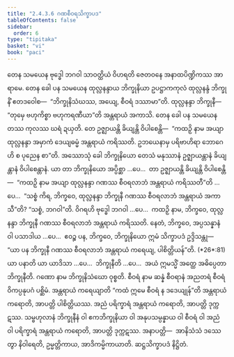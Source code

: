 ```yaml
---
title: "2.4.3.6 ဂဏစီဝရသိက္ခာပဒ"
tableOfContents: false
sidebar:
  order: 6
type: "tipitaka"
basket: "vi"
book: "paci"
---
```



<DynamicBreadcrumb />

<Division number="907" book="paci" e="ch" v="2" p="372">

<Paragraph number="2833" book="paci">
တေန သမယေန ဗုဒ္ဓေါ ဘဂဝါ သာဝတ္ထိယံ ဝိဟရတိ ဇေတဝနေ အနာထပိဏ္ဍိကဿ အာရာမေ. တေန ခေါ ပန သမယေန ထုလ္လနန္ဒာယ ဘိက္ခုနိယာ ဥပဋ္ဌာကကုလံ ထုလ္လနန္ဒံ ဘိက္ခုနိံ ဧတဒဝေါစ—  “ဘိက္ခုနိသံဃဿ, အယျေ, စီဝရံ ဒဿာမာ”တိ. ထုလ္လနန္ဒာ ဘိက္ခုနီ—  “တုမှေ ဗဟုကိစ္စာ ဗဟုကရဏီယာ”တိ အန္တရာယံ အကာသိ. တေန ခေါ ပန သမယေန တဿ ကုလဿ ဃရံ ဍယှတိ. တေ ဥဇ္ဈာယန္တိ ခိယျန္တိ ဝိပါစေန္တိ—  “ကထဉှိ နာမ အယျာ ထုလ္လနန္ဒာ အမှာကံ ဒေယျဓမ္မံ အန္တရာယံ ကရိဿတိ. ဥဘယေနာမှ ပရိဗာဟိရာ ဘောဂေဟိ စ ပုညေန စာ”တိ.
</Paragraph>

<Paragraph number="2834" book="paci">
အဿောသုံ ခေါ ဘိက္ခုနိယော တေသံ မနုဿာနံ ဥဇ္ဈာယန္တာနံ ခိယျန္တာနံ ဝိပါစေန္တာနံ. ယာ တာ ဘိက္ခုနိယော အပ္ပိစ္ဆာ …ပေ…  တာ ဥဇ္ဈာယန္တိ ခိယျန္တိ ဝိပါစေန္တိ—  “ကထဉှိ နာမ အယျာ ထုလ္လနန္ဒာ ဂဏဿ စီဝရလာဘံ အန္တရာယံ ကရိဿတီ”တိ …ပေ…  “သစ္စံ ကိရ, ဘိက္ခဝေ, ထုလ္လနန္ဒာ ဘိက္ခုနီ ဂဏဿ စီဝရလာဘံ အန္တရာယံ အကာသီ”တိ? “သစ္စံ, ဘဂဝါ”တိ. ဝိဂရဟိ ဗုဒ္ဓေါ ဘဂဝါ …ပေ…  ကထဉှိ နာမ, ဘိက္ခဝေ, ထုလ္လနန္ဒာ ဘိက္ခုနီ ဂဏဿ စီဝရလာဘံ အန္တရာယံ ကရိဿတိ. နေတံ, ဘိက္ခဝေ, အပ္ပသန္နာနံ ဝါ ပသာဒါယ …ပေ…  ဧဝဉ္စ ပန, ဘိက္ခဝေ, ဘိက္ခုနိယော ဣမံ သိက္ခာပဒံ ဥဒ္ဒိသန္တု—
</Paragraph>

</Division>
<Division number="908" book="paci" e="ch" v="2" p="372">

<Paragraph number="2835" book="paci">
<Emphasis>“ယာ ပန ဘိက္ခုနီ ဂဏဿ စီဝရလာဘံ အန္တရာယံ ကရေယျ, ပါစိတ္တိယန်”</Emphasis>တိ. (*26*:<Emphasis>81</Emphasis>)
</Paragraph>

</Division>
<Division number="909" book="paci" e="ch" v="2" p="372">

<Paragraph number="2836" book="paci">
<Emphasis>ယာ ပနာ</Emphasis>တိ ယာ ယာဒိသာ …ပေ…  <Emphasis>ဘိက္ခုနီ</Emphasis>တိ …ပေ…  အယံ ဣမသ္မိံ အတ္ထေ အဓိပ္ပေတာ ဘိက္ခုနီတိ.
</Paragraph>

<Paragraph number="2837" book="paci">
<Emphasis>ဂဏော</Emphasis> နာမ ဘိက္ခုနိသံဃော ဝုစ္စတိ.
</Paragraph>

<Paragraph number="2838" book="paci">
<Emphasis>စီဝရံ</Emphasis> နာမ ဆန္နံ စီဝရာနံ အညတရံ စီဝရံ ဝိကပ္ပနုပဂံ ပစ္ဆိမံ.
</Paragraph>

<Paragraph number="2839" book="paci">
<Emphasis>အန္တရာယံ ကရေယျာ</Emphasis>တိ “ကထံ ဣမေ စီဝရံ န ဒဒေယျုန်”တိ အန္တရာယံ ကရောတိ, အာပတ္တိ ပါစိတ္တိယဿ. အညံ ပရိက္ခာရံ အန္တရာယံ ကရောတိ, အာပတ္တိ ဒုက္ကဋဿ. သမ္ဗဟုလာနံ ဘိက္ခုနီနံ ဝါ ဧကဘိက္ခုနိယာ ဝါ အနုပသမ္ပန္နာယ ဝါ စီဝရံ ဝါ အညံ ဝါ ပရိက္ခာရံ အန္တရာယံ ကရောတိ, အာပတ္တိ ဒုက္ကဋဿ.
</Paragraph>

</Division>
<Division number="910" book="paci" e="ch" v="2" p="373">

<Paragraph number="2840" book="paci">
အနာပတ္တိ—  အာနိသံသံ ဒဿေတွာ နိဝါရေတိ, ဥမ္မတ္တိကာယ, အာဒိကမ္မိကာယာတိ.

</Paragraph>
</Division>

<Paragraph number="2841" type="center" book="paci">
ဆဋ္ဌသိက္ခာပဒံ နိဋ္ဌိတံ.
</Paragraph>